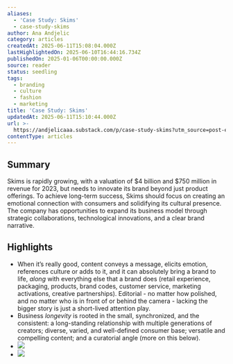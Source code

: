 ```yaml
---
aliases:
  - 'Case Study: Skims'
  - case-study-skims
author: Ana Andjelic
category: articles
createdAt: 2025-06-11T15:08:04.000Z
lastHighlightedOn: 2025-06-10T16:44:16.734Z
publishedOn: 2025-01-06T00:00:00.000Z
source: reader
status: seedling
tags:
  - branding
  - culture
  - fashion
  - marketing
title: 'Case Study: Skims'
updatedAt: 2025-06-11T15:10:44.000Z
url: >-
  https://andjelicaaa.substack.com/p/case-study-skims?utm_source=post-email-title&publication_id=18831&post_id=154171818&utm_campaign=email-post-title&isFreemail=false&r=og9hp&triedRedirect=true&utm_medium=email
contentType: articles
---
```

## Summary

Skims is rapidly growing, with a valuation of $4 billion and $750 million in revenue for 2023, but needs to innovate its brand beyond just product offerings. To achieve long-term success, Skims should focus on creating an emotional connection with consumers and solidifying its cultural presence. The company has opportunities to expand its business model through strategic collaborations, technological innovations, and a clear brand narrative.

## Highlights

- When it’s really good, content conveys a message, elicits emotion, references culture or adds to it, and it can absolutely bring a brand to life, _along_ with everything else that a brand does (retail experience, packaging, products, brand codes, customer service, marketing activations, creative partnerships). Editorial - no matter how polished, and no matter who is in front of or behind the camera - lacking the bigger story is just a short-lived attention play.
- Business _longevity_ is rooted in the small, synchronized, and the consistent: a long-standing relationship with multiple generations of creators; diverse, varied, and well-defined consumer base; versatile and compelling content; and a curatorial angle (more on this below).
- ![](https://substackcdn.com/image/fetch/w_1456,c_limit,f_auto,q_auto:good,fl_progressive:steep/https%3A%2F%2Fsubstack-post-media.s3.amazonaws.com%2Fpublic%2Fimages%2Fb0eff05d-10dc-4a0e-9847-08de9c467c88_1974x1114.png)
- ![](https://substackcdn.com/image/fetch/w_1456,c_limit,f_auto,q_auto:good,fl_progressive:steep/https%3A%2F%2Fsubstack-post-media.s3.amazonaws.com%2Fpublic%2Fimages%2Fb0eff05d-10dc-4a0e-9847-08de9c467c88_1974x1114.png)
